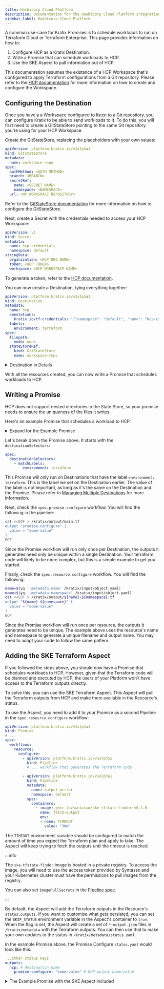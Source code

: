 ```yaml
---
title: Hashicorp Cloud Platform
description: Documentation for the Hashicorp Cloud Platform integration
sidebar_label: Hashicorp Cloud Platform
---
```


A common use-case for Kratix Promises is to schedule workloads to run on
Terraform Cloud or Terraform Enterprise. This page provides information on how
to:

1. Configure HCP as a Kratix Destination.
1. Write a Promise that can schedule workloads to HCP.
1. Use the SKE Aspect to pull information out of HCP.

This documentation assumes the existance of a HCP Workspace that's configured to
apply Terraform configurations from a Git repository. Please refer to the [HCP
documentation](https://developer.hashicorp.com/terraform/cloud-docs/workspaces/creating)
for more information on how to create and configure the Workspace.

## Configuring the Destination

Once you have a a Workspace configured to listen to a Git repository, you can
configure Kratix to be able to send workloads to it. To do this, you will first
need to create a GitStateStore pointing to the same Git repository you're using
for your HCP Workspace.

Create the GitStateStore, replacing the placeholders with your own values:

```yaml
apiVersion: platform.kratix.io/v1alpha1
kind: GitStateStore
metadata:
  name: workspace-repo
spec:
  authMethod: <AUTH METHOD>
  branch: <BRANCH>
  secretRef:
    name: <SECRET NAME>
    namespace: <NAMESPACE>
  url: <MY WORKSPACE REPOSITORY>
```

Refer to the [GitStateStore documentation](/main/reference/statestore/gitstatestore)
for more information on how to configure the GitStateStore.

Next, create a Secret with the credentials needed to access your HCP Workspace:

```yaml
apiVersion: v1
kind: Secret
metadata:
  name: hcp-credentials
  namespace: default
stringData:
  organization: <HCP ORG NAME>
  token: <HCP TOKEN>
  workspace: <HCP WORKSPACE NAME>
```

To generate a token, refer to the [HCP
documentation](https://www.terraform.io/docs/cloud/users-teams-organizations/api-tokens.html).

You can now create a Destination, tying everything together:

```yaml
apiVersion: platform.kratix.io/v1alpha1
kind: Destination
metadata:
  name: hcp
  annotations:
    kratix.io/tf-credentials: '{"namespace": "default", "name": "hcp-credentials"}'
  labels:
    environment: terraform
spec:
  filepath:
    mode: none
  stateStoreRef:
    kind: GitStateStore
    name: workspace-repo
```

<details>
<summary>Destination in Details</summary>

There are a few important things to note about the Destination above.

* The `spec.stateStoreRef` is pointing to the GitStateStore you created earlier.
* The `spec.filepath.mode` is set to `none`. That's because HCP does not support
  nested directories, which is how Kratix writes to the State Store by default.
  It also means your Promise needs to output unique files as part of the
  Pipeline, otherwise multiple requests will overwrite the same file.
* The `metadata.annotations.kratix.io/tf-credentials` is a JSON object that
  contains the reference to the Secret you created earlier. This is used by the
  SKE Aspect to pull information out of HCP.
* The `metadata.labels.environment` is set to `terraform`. This is not required.
  You will use that label later when writing your Promise.

</details>

With all the resources created, you can now write a Promise that schedules workloads to HCP.

## Writing a Promise

HCP does not support nested directories in the State Store, so your promise
needs to ensure the uniqueness of the files it writes.

Here's an example Promise that schedules a workload to HCP:

<details>
<summary>Expand for the Example Promise</summary>

```yaml
apiVersion: platform.kratix.io/v1alpha1
kind: Promise
metadata:
  name: example-tf-promise
spec:
  destinationSelectors:
    - matchLabels:
        environment: terraform
  api:
    apiVersion: apiextensions.k8s.io/v1
    kind: CustomResourceDefinition
    metadata:
      name: terraforms.hcp.ske.io
    spec:
      group: hcp.ske.io
      names:
        kind: Terraform
        plural: terraforms
        singular: terraform
      scope: Namespaced
      versions:
        - name: v1alpha1
          schema:
            openAPIV3Schema:
              type: object
              properties:
                spec:
                  type: object
                  x-kubernetes-preserve-unknown-fields: true
          served: true
          storage: true
  workflows:
    promise:
      configure:
        - apiVersion: platform.kratix.io/v1alpha1
          kind: Pipeline
          metadata:
            name: promise
            namespace: default
          spec:
            containers:
              - image: ghcr.io/syntasso/kratix-pipeline-utility:v0.0.1
                name: generate-output
                command: [ "sh" ]
                args:
                  - -c
                  - |
                    cat <<EOF > /kratix/output/main.tf
                    output "promise-configure" {
                      value = "some-value"
                    }
                    EOF
    resource:
      configure:
        - apiVersion: platform.kratix.io/v1alpha1
          kind: Pipeline
          metadata:
            name: resource
            namespace: default
          spec:
            containers:
              - image: ghcr.io/syntasso/kratix-pipeline-utility:v0.0.1
                name: generate-output
                command: [ "sh" ]
                args:
                  - -c
                  - |
                    name=$(yq '.metadata.name' /kratix/input/object.yaml)
                    name=$(yq '.metadata.namespace' /kratix/input/object.yaml)
                    cat <<EOF > /kratix/output/${name}-${namespace}.tf
                    output "${name}-${namespace}" {
                      value = "some-value"
                    }
                    EOF
```
</details>


Let's break down the Promise above. It starts with the `destinationSelectors`:

```yaml
spec:
  destinationSelectors:
    - matchLabels:
        environment: terraform
```

This Promise will only run on Destinations that have the label `environment:
terraform`. This is the label we set on the Destination earlier. The value of
the label is not important, as long as it's the same on the Destination and the
Promise. Please refer to [Managing Multiple
Destinations](/main/reference/multidestination-management) for more information.

Next, check the `spec.promise.configure` workflow. You will find the following
in the pipeline:

```bash
cat <<EOF > /kratix/output/main.tf
output "promise-configure" {
  value = "some-value"
}
EOF
```

Since the Promise workflow will run only once per Destination, the outputs it
generates need only be unique within a single Destination. Your terraform code will
likely to be more complex, but this is a simple example to get you started.

Finally, check the `spec.resource.configure` workflow. You will find the
following:

```bash
name=$(yq '.metadata.name' /kratix/input/object.yaml)
name=$(yq '.metadata.namespace' /kratix/input/object.yaml)
cat <<EOF > /kratix/output/${name}-${namespace}.tf
output "${name}-${namespace}" {
  value = "some-value"
}
EOF
```

Since the Promise workflow will run once per resource, the outputs it generates
need to be unique. The example above uses the resource's name and namespace to
generate a unique filename and output name. You may need to adapt your code to follow the
same pattern.

## Adding the SKE Terraform Aspect

If you followed the steps above, you should now have a Promise that schedules
workloads to HCP. However, given that the Terraform code will be planned and
executed by HCP, the users of your Platform won't have access to the Terraform
outputs directly.

To solve this, you can use the SKE Terraform Aspect. This Aspect will pull the
Terraform outputs from HCP and make them available in the Resource's status.

To use the Aspect, you need to add it to your Promise as a second Pipeline in
the `spec.resource.configure` workflow:

```yaml
apiVersion: platform.kratix.io/v1alpha1
kind: Promise
# ...
spec:
  workflows:
    resource:
      configure:
        - apiVersion: platform.kratix.io/v1alpha1
          kind: Pipeline
          # ... workflow that generates the Terraform code

        - apiVersion: platform.kratix.io/v1alpha1
          kind: Pipeline
          metadata:
            name: output-writer
            namespace: default
          spec:
            containers:
              - image: ghcr.io/syntasso/ske-tfstate-finder:v0.1.0
                name: fetch-output
                env:
                - name: TIMEOUT
                  value: "30m"
```

The `TIMEOUT` environment variable should be configured to match the amount of
time you expect the Terraform plan and apply to take. The Aspect will keep
trying to fetch the outputs until the timeout is reached.


:::info

The `ske-tfstate-finder` image is hosted in a private registry. To access the
image, you will need to use the access token provided by Syntasso and your
Kubernetes cluster must have the permissions to pull images from the registry.

You can also set `imagePullSecrets` in the [Pipeline
spec](/main/reference/workflows#pipelines).

:::

By default, the Aspect will add the Terraform outputs in the Resource's
`status.outputs`. If you want to customise what gets persisted, you can set the
`SKIP_STATUS` environment variable in the Aspect's container to `true`. When the
flag is set, the Aspect will create a set of `*-output.json` files in
`/kratix/metadata` with the Terraform outputs. You can then use that to make
your own updates to the status in `/kratix/metadata/status.yaml`.

In the example Promise above, the Promise Configure `status.yaml` would look like this:

```yaml
...other status keys
outputs:
  hcp: # Destination name
    promise-configure: "some-value" # HCP output name/value
```

<details>
<summary>The Example Promise with the SKE Aspect included</summary>

```yaml
apiVersion: platform.kratix.io/v1alpha1
kind: Promise
metadata:
  name: example-tf-promise
spec:
  destinationSelectors:
    - matchLabels:
        environment: terraform
  api:
    apiVersion: apiextensions.k8s.io/v1
    kind: CustomResourceDefinition
    metadata:
      name: terraforms.hcp.ske.io
    spec:
      group: hcp.ske.io
      names:
        kind: Terraform
        plural: terraforms
        singular: terraform
      scope: Namespaced
      versions:
        - name: v1alpha1
          schema:
            openAPIV3Schema:
              type: object
              properties:
                spec:
                  type: object
                  x-kubernetes-preserve-unknown-fields: true
          served: true
          storage: true
  workflows:
    promise:
      configure:
        - apiVersion: platform.kratix.io/v1alpha1
          kind: Pipeline
          metadata:
            name: promise
            namespace: default
          spec:
            containers:
              - image: ghcr.io/syntasso/kratix-pipeline-utility:v0.0.1
                name: generate-output
                command: [ "sh" ]
                args:
                  - -c
                  - |
                    cat <<EOF > /kratix/output/main.tf
                    output "promise-configure" {
                      value = "some-value"
                    }
                    EOF
    resource:
      configure:
        - apiVersion: platform.kratix.io/v1alpha1
          kind: Pipeline
          metadata:
            name: resource
            namespace: default
          spec:
            containers:
              - image: ghcr.io/syntasso/kratix-pipeline-utility:v0.0.1
                name: generate-output
                command: [ "sh" ]
                args:
                  - -c
                  - |
                    name=$(yq '.metadata.name' /kratix/input/object.yaml)
                    name=$(yq '.metadata.namespace' /kratix/input/object.yaml)
                    cat <<EOF > /kratix/output/${name}-${namespace}.tf
                    output "${name}-${namespace}" {
                      value = "some-value"
                    }
                    EOF
        - apiVersion: platform.kratix.io/v1alpha1
          kind: Pipeline
          metadata:
            name: output-writer
            namespace: default
          spec:
            containers:
              - image: ghcr.io/syntasso/ske-tfstate-finder:v0.1.0
                name: fetch-output
                env:
                - name: TIMEOUT
                  value: "300s"
```
</details>
